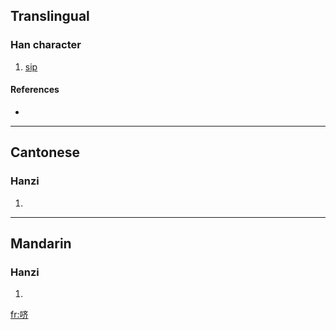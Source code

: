{{also|嚌}}
==Translingual==

===Han character===
{{Han char|rn=30|rad=口|as=06|sn=9|four=|canj=口卜大中 (RYKL)}}

# [[sip]]

====References====
* {{Han ref|kx=0189.271|hdz=10621.011|uh=54DC|ud=21724}}

----

==Cantonese==

===Hanzi===
{{yue-hanzi|jyut=|y=chai6}}

# {{defn|Cantonese}}

----

==Mandarin==

===Hanzi===
{{cmn-hanzi|tra=嚌|pin=[[jì]] ([[ji4]])|wg=chi<sup>4</sup>}}

# {{defn|Mandarin}}

[[fr:哜]]